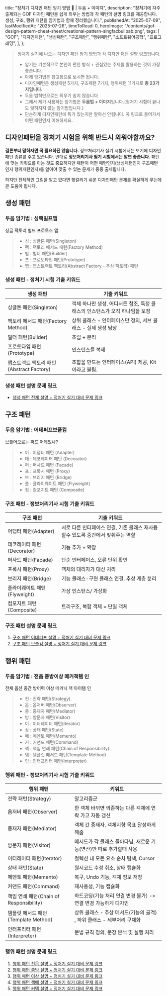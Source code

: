 
  title: "정처기 디자인 패턴 암기 방법 👺 | 두음 + 이미지",
  description:
    "정처기에 자주 출제되는 GOF 디자인 패턴을 쉽게 외우는 방법과 각 패턴의 설명 링크를 제공합니다. 생성, 구조, 행위 패턴을 암기법과 함께 정리했습니다.",
  publishedAt: "2025-07-09",
  lastModifiedAt: "2025-07-26",
  timeToRead: 0,
  heroImage:
    "/contents/gof-design-pattern-cheat-sheet/creational-pattern-singfacbuilpab.png",
  tags: [
    "GOF",
    "디자인패턴",
    "생성패턴",
    "구조패턴",
    "행위패턴",
    "소프트웨어공학",
    "프로그래밍",
  ],
};

> 정처기 실기에 나오는 디자인 패턴 암기 방법과 각 디자인 패턴 설명 링크입니다.
>
> - 암기는 기본적으로 본인이 편한 방식 + 관심있는 주제를 활용하는 것이 가장 좋습니다.
> - 아래 암기법은 참고용으로 보시면 됩니다.
> - 디자인패턴은 생성패턴 5가지, 구조패턴 7가지, 행위패턴 11가지로 **총 23가지입니다.**
> - 두음 법칙만으로는 외우기 쉽지 않습니다
> - 그래서 제가 사용하는 암기법은 **두음법 + 이미지**입니다.(정처기 시험이 끝나도 잊혀지지 않는 암기법입니다.)
> - 단순하게 디자인패턴에 뭐가 있는지만 알아선 안됩니다. 꼭 링크로 들어가서 어떤 패턴인지 이해하세요.

## 디자인패턴을 정처기 시험을 위해 반드시 외워야할까요?

**결론부터 말하자면 꼭 필요하진 않습니다.** 정보처리기사 실기 시험에서는 보기에 디자인패턴 종류를 주고 있습니다. 반대로 **정보처리기사 필기 시험에서는 알면 좋습니다.** 패턴에 맞는 키워드를 아는 것도 중요하지만 패턴이 어떤 패턴인지(생성패턴인지 구조패턴인지 행위패턴인지)를 알아야 맞출 수 있는 문제가 종종 출제됩니다.

하지만 전체적인 그림을 알고 있다면 헷갈리기 쉬운 디자인패턴 문제를 확실하게 푸는데 큰 도움이 됩니다.

## 생성 패턴

### 두음 암기법 : **싱팩빌프앱**

싱글 팩토리 빌드 프로토스 앱

<ImageWithCaption
  src="/contents/gof-design-pattern-cheat-sheet/creational-pattern-singfacbuilpab.png"
  alt="생성 패턴 암기법"
  caption="생성 패턴 이미지 암기법: 싱팩빌프앱"
  width={1024}
  height={1024}
  maxWidth={450}
/>

> - 싱 : 싱글톤 패턴(Singleton)
> - 팩 : 팩토리 메서드 패턴(Factory Method)
> - 빌 : 빌더 패턴(Builder)
> - 프 : 프로토타입 패턴(Prototype)
> - 앱 : 앱스트랙트 팩토리(Abstract Factory - 추상 팩토리) 패턴

### 생성 패턴 - 정처기 시험 기출 키워드

| 생성 패턴                                | 기출 키워드                                                                  |
| ---------------------------------------- | ---------------------------------------------------------------------------- |
| 싱글톤 패턴(Singleton)                   | 객체 하나만 생성, 어디서든 참조, 특정 클래스의 인스턴스가 오직 하나임을 보장 |
| 팩토리 메서드 패턴(Factory Method)       | 상위 클래스 - 인터페이스만 정의, 서브 클래스 - 실제 생성 담당                |
| 빌더 패턴(Builder)                       | 조립 + 분리                                                                  |
| 프로토타입 패턴(Prototype)               | 인스턴스를 복제                                                              |
| 앱스트랙트 팩토리 패턴(Abstract Factory) | 조합을 만드는 인터페이스(API) 제공, Kit이라고 불림.                          |

### 생성 패턴 설명 문제 링크

- [생성 패턴 전체 설명 + 정처기 실기 대비 문제 링크](/ko/blog/gof-design-creational-pattern-for-exam)

## 구조 패턴

### 두음 암기법 : **어데퍼프브플컴**

브플어오르는 퍼프 어데있나?

<ImageWithCaption
  src="/contents/gof-design-pattern-cheat-sheet/whrerispuffcome.png"
  alt="구조 패턴 암기법"
  caption="구조 패턴 이미지 암기법: 어데퍼프브플컴"
  width={1024}
  height={1024}
  maxWidth={450}
/>

> - 어 : 어댑터 패턴 (Adapter)
> - 데 : 데코레이터 패턴 (Decorator)
> - 퍼 : 퍼사드 패턴 (Facade)
> - 프 : 프록시 패턴 (Proxy)
> - 브 : 브리지 패턴 (Bridge)
> - 플 : 플라이웨이트 패턴 (Flyweight)
> - 컴 : 컴포지트 패턴 (Composite)

### 구조 패턴 - 정보처리기사 시험 기출 키워드

| 구조 패턴                    | 기출 키워드                                                                     |
| ---------------------------- | ------------------------------------------------------------------------------- |
| 어댑터 패턴(Adapter)         | 서로 다른 인터페이스 연결, 기존 클래스 재사용할수 있도록 중간에서 맞춰주는 역할 |
| 데코레이터 패턴(Decorator)   | 기능 추가 + 확장                                                                |
| 퍼사드 패턴(Facade)          | 단순 인터페이스, 오류 단위 확인                                                 |
| 프록시 패턴(Proxy)           | 객체의 대리자가 대신 처리                                                       |
| 브리지 패턴(Bridge)          | 기능 클래스-구현 클래스 연결, 추상 계층 분리                                    |
| 플라이웨이트 패턴(Flyweight) | 가상 인스턴스/ 가상화                                                           |
| 컴포지트 패턴(Composite)     | 트리구조, 복합 객체 = 단일 객체                                                 |

### 구조 패턴 설명 문제 링크

1. [구조 패턴 어데퍼프 설명 + 정처기 실기 대비 문제 링크](/ko/blog/gof-design-structural-pattern-for-exam)
2. [구조 패턴 브플컴 설명 + 정처기 실기 대비 문제 링크](/ko/blog/gof-design-structural-pattern-2)

## 행위 패턴

### 두음 암기법 : **전옵 중방이상 메커책템 인**

전체 옵션 중간 방어력 이상 메커닉 책 아이템 인

<ImageWithCaption
  src="/contents/gof-design-pattern-cheat-sheet/behavioral-pattern-alloptionabovemiddledefencebookmechanictem.png"
  alt="행위 패턴 암기법"
  caption="행위 패턴 이미지 암기법: 전옵 중방이상 메커책템"
  width={1024}
  height={1024}
  maxWidth={450}
/>

> - 전 : 전략 패턴(Strategy)
> - 옵 : 옵저버 패턴(Observer)
> - 중 : 중재자 패턴(Mediator)
> - 방 : 방문자 패턴(Visitor)
> - 이 : 이터레이터 패턴(Iterator)
> - 상 : 상태 패턴(State)
> - 메 : 메멘토 패턴(Memento)
> - 커 : 커맨드 패턴(Command)
> - 책 : 책임 연쇄 패턴(Chain of Responsibility)
> - 템 : 템플릿 메서드 패턴(Template Method)
> - 인 : 인터프리터 패턴(Interpreter)

### 행위 패턴 - 정보처리기사 시험 기출 키워드

| 행위 패턴                               | 키워드                                                                 |
| --------------------------------------- | ---------------------------------------------------------------------- |
| 전략 패턴(Strategy)                     | 알고리즘군                                                             |
| 옵저버 패턴(Observer)                   | 한 객체 바뀌면 의존하는 다른 객체에 연락 가고 자동 갱신                |
| 중재자 패턴(Mediator)                   | 객체 간 중재자, 객체지향 목표 달성하게 해줌                            |
| 방문자 패턴(Visitor)                    | 메서드가 각 클래스 돌아다님, 새로운 기능(연산)만 따로 추가할때 사용    |
| 이터레이터 패턴(Iterator)               | 컬렉션 내 모든 요소 순차 탐색, Cursor                                  |
| 상태 패턴(State)                        | 원시코드 수정 취소, 상태 캡슐화                                        |
| 메멘토 패턴(Memento)                    | 복구, Undo 기능, 객체 정보 저장                                        |
| 커맨드 패턴(Command)                    | 재사용성, 기능 캡슐화                                                  |
| 책임 연쇄 패턴(Chain of Responsibility) | 하드코딩(기능 처리 연결 변경 불가) -> 연결 변경 가능하게 디자인        |
| 템플릿 메서드 패턴(Template Method)     | 상위 클래스 - 추상 메서드(기능의 골격) , 하위 클래스 - 세부처리 구체화 |
| 인터프리터 패턴(Interpreter)            | 문법 규칙 정의, 문장 분석 및 실행 처리                                 |

### 행위 패턴 설명 문제 링크

1. [행위 패턴 전옵 설명 + 정처기 실기 대비 문제 링크](/ko/blog/gof-design-behavioral-pattern-1)
2. [행위 패턴 중방 설명 + 정처기 실기 대비 문제 링크](/ko/blog/gof-design-behavioral-pattern-5)
3. [행위 패턴 이상 설명 + 정처기 실기 대비 문제 링크](/ko/blog/gof-design-behavioral-pattern-4)
4. [행위 패턴 책메 설명 + 정처기 실기 대비 문제 링크](/ko/blog/gof-design-behavioral-pattern-3)
5. [행위 패턴 커템 설명 + 정처기 실기 대비 문제 링크](/ko/blog/gof-design-behavioral-pattern-2)
